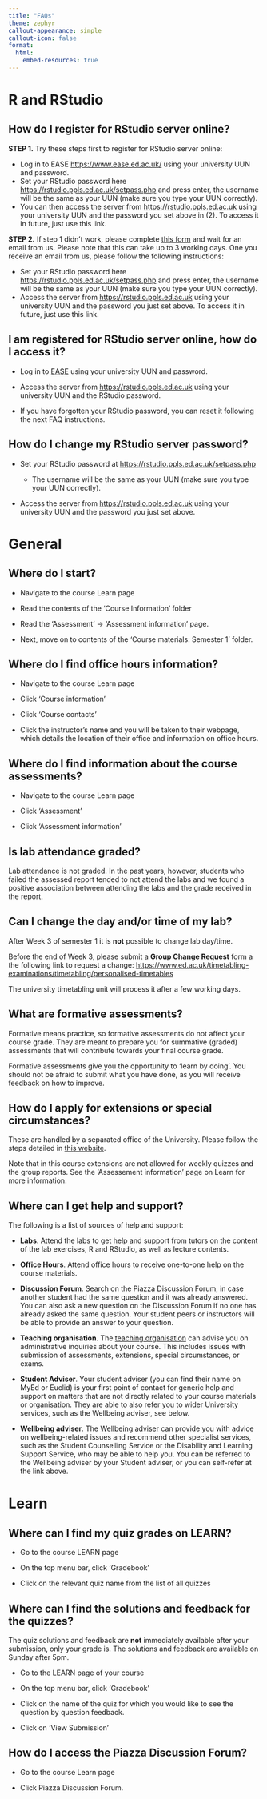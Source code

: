 ```yaml
---
title: "FAQs"
theme: zephyr
callout-appearance: simple
callout-icon: false
format:
  html:
    embed-resources: true
---
```


<!-- ::: {.callout-tip collapse="true"} -->
<!-- ## Title -->

<!-- Text -->
<!-- ::: -->


# R and RStudio

::: {.callout-tip collapse="true"}
## How do I register for RStudio server online?

__STEP 1.__ Try these steps first to register for RStudio server online:

- Log in to EASE <https://www.ease.ed.ac.uk/> using your university UUN and password.
- Set your RStudio password here <https://rstudio.ppls.ed.ac.uk/setpass.php> and press enter, the username will be the same as your UUN (make sure you type your UUN correctly).
- You can then access the server from <https://rstudio.ppls.ed.ac.uk> using your university UUN and the password you set above in (2). To access it in future, just use this link.


__STEP 2.__ If step 1 didn't work, please complete [this form](https://forms.office.com/Pages/ResponsePage.aspx?id=sAafLmkWiUWHiRCgaTTcYTstBwJEBklLhOSskzRST95UMTFKQlo5NkdOS0RNRTVXQjZLWloyU1RPQS4u) and wait for an email from us. Please note that this can take up to 3 working days. One you receive an email from us, please follow the following instructions:

- Set your RStudio password here <https://rstudio.ppls.ed.ac.uk/setpass.php> and press enter, the username will be the same as your UUN (make sure you type your UUN correctly).
- Access the server from <https://rstudio.ppls.ed.ac.uk> using your university UUN and the password you just set above. To access it in future, just use this link.
:::

::: {.callout-tip collapse="true"}
## I am registered for RStudio server online, how do I access it?

-   Log in to [EASE](https://www.ease.ed.ac.uk/) using your university UUN and password.

-   Access the server from <https://rstudio.ppls.ed.ac.uk> using your university UUN and the RStudio password.

-   If you have forgotten your RStudio password, you can reset it following the next FAQ instructions.
:::

::: {.callout-tip collapse="true"}
## How do I change my RStudio server password?

-   Set your RStudio password at <https://rstudio.ppls.ed.ac.uk/setpass.php>

    -   The username will be the same as your UUN (make sure you type your UUN correctly).

-   Access the server from <https://rstudio.ppls.ed.ac.uk> using your university UUN and the password you just set above.
:::


# General

::: {.callout-tip collapse="true"}
## Where do I start?

-   Navigate to the course Learn page

-   Read the contents of the 'Course Information' folder

-   Read the 'Assessment' -\> 'Assessment information' page.

-   Next, move on to contents of the 'Course materials: Semester 1' folder.
:::


::: {.callout-tip collapse="true"}
## Where do I find office hours information?

-   Navigate to the course Learn page

-   Click 'Course information'

-   Click 'Course contacts'

-   Click the instructor's name and you will be taken to their webpage, which details the location of their office and information on office hours.
:::

::: {.callout-tip collapse="true"}
## Where do I find information about the course assessments?

-   Navigate to the course Learn page

-   Click 'Assessment'

-   Click 'Assessment information'
:::

::: {.callout-tip collapse="true"}
## Is lab attendance graded?

Lab attendance is not graded. In the past years, however, students who failed the assessed report tended to not attend the labs and we found a positive association between attending the labs and the grade received in the report.
:::

::: {.callout-tip collapse="true"}
## Can I change the day and/or time of my lab?

After Week 3 of semester 1 it is **not** possible to change lab day/time.

Before the end of Week 3, please submit a __Group Change Request__ form a the following link to request a change: <https://www.ed.ac.uk/timetabling-examinations/timetabling/personalised-timetables>

The university timetabling unit will process it after a few working days.
:::

::: {.callout-tip collapse="true"}
## What are formative assessments?

Formative means practice, so formative assessments do not affect your course grade. They are meant to prepare you for summative (graded) assessments that will contribute towards your final course grade. 

Formative assessments give you the opportunity to 'learn by doing'. You should not be afraid to submit what you have done, as you will receive feedback on how to improve.
:::

::: {.callout-tip collapse="true"}
## How do I apply for extensions or special circumstances?

These are handled by a separated office of the University. Please follow the steps detailed in [this website](https://www.ed.ac.uk/student-administration/extensions-special-circumstances).

Note that in this course extensions are not allowed for weekly quizzes and the group reports. See the 'Assessement information' page on Learn for more information.
:::

::: {.callout-tip collapse="true"}
## Where can I get help and support?

The following is a list of sources of help and support:

-   **Labs**. Attend the labs to get help and support from tutors on the content of the lab exercises, R and RStudio, as well as lecture contents.

-   **Office Hours**. Attend office hours to receive one-to-one help on the course materials.

-   **Discussion Forum**. Search on the Piazza Discussion Forum, in case another student had the same question and it was already answered. You can also ask a new question on the Discussion Forum if no one has already asked the same question. Your student peers or instructors will be able to provide an answer to your question.

-   **Teaching organisation**. The [teaching organisation](mailto:ppls.psych@ed.ac.uk) can advise you on administrative inquiries about your course. This includes issues with submission of assessments, extensions, special circumstances, or exams.

-   **Student Adviser**. Your student adviser (you can find their name on MyEd or Euclid) is your first point of contact for generic help and support on matters that are not directly related to your course materials or organisation. They are able to also refer you to wider University services, such as the Wellbeing adviser, see below.

-   **Wellbeing adviser**. The [Wellbeing adviser](https://www.ed.ac.uk/student-wellbeing-service) can provide you with advice on wellbeing-related issues and recommend other specialist services, such as the Student Counselling Service or the Disability and Learning Support Service, who may be able to help you. You can be referred to the Wellbeing adviser by your Student adviser, or you can self-refer at the link above.
:::


# Learn

::: {.callout-tip collapse="true"}
## Where can I find my quiz grades on LEARN?

-   Go to the course LEARN page

-   On the top menu bar, click 'Gradebook'

-   Click on the relevant quiz name from the list of all quizzes
:::

::: {.callout-tip collapse="true"}
## Where can I find the solutions and feedback for the quizzes?

The quiz solutions and feedback are **not** immediately available after your submission, only your grade is. The solutions and feedback are available on Sunday after 5pm.

-   Go to the LEARN page of your course

-   On the top menu bar, click 'Gradebook'

-   Click on the name of the quiz for which you would like to see the question by question feedback.

-   Click on 'View Submission'
:::

::: {.callout-tip collapse="true"}
## How do I access the Piazza Discussion Forum?

-   Go to the course Learn page

-   Click Piazza Discussion Forum.
:::

